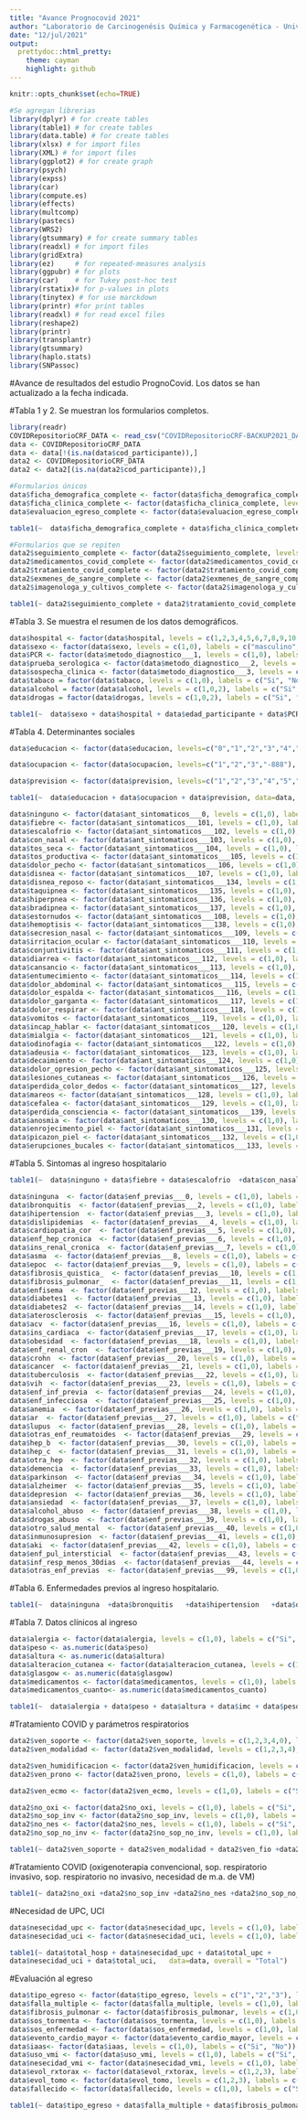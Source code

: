 ```yaml
---
title: "Avance Prognocovid 2021"
author: "Laboratorio de Carcinogenésis Química y Farmacogenética - Universidad de Chile"
date: "12/jul/2021"
output: 
  prettydoc::html_pretty:
    theme: cayman
    highlight: github
---
```


```r
knitr::opts_chunk$set(echo=TRUE)
```



```r

#Se agregan librerias
library(dplyr) # for create tables
library(table1) # for create tables
library(data.table) # for create tables
library(xlsx) # for import files
library(XML) # for import files
library(ggplot2) # for create graph 
library(psych) 
library(expss)
library(car)
library(compute.es)
library(effects)
library(multcomp)
library(pastecs)
library(WRS2)
library(gtsummary) # for create summary tables
library(readxl) # for import files
library(gridExtra)
library(ez)     # for repeated-measures analysis
library(ggpubr) # for plots
library(car)    # for Tukey post-hoc test
library(rstatix)# for p-values in plots
library(tinytex) # for use marckdown
library(printr) #for print tables
library(readxl) # for read excel files
library(reshape2)
library(printr)
library(transplantr) 
library(gtsummary)
library(haplo.stats)
library(SNPassoc)

```

#Avance de resultados del estudio PrognoCovid. Los datos se han actualizado a la fecha indicada. 

#Tabla 1 y 2. Se muestran los formularios completos.

```r
library(readr)
COVIDRepositorioCRF_DATA <- read_csv("COVIDRepositorioCRF-BACKUP2021_DATA_2021-07-11_1348.csv")
data <- COVIDRepositorioCRF_DATA
data <- data[!(is.na(data$cod_participante)),]
data2 <- COVIDRepositorioCRF_DATA
data2 <- data2[(is.na(data2$cod_participante)),]
```


```r
#Formularios únicos
data$ficha_demografica_complete <- factor(data$ficha_demografica_complete, levels=c(0,1,2), labels = c("Incomplete","Unverified","Complete"))
data$ficha_clinica_complete <- factor(data$ficha_clinica_complete, levels=c(0,1,2), labels = c("Incomplete","Unverified","Complete"))
data$evaluacion_egreso_complete <- factor(data$evaluacion_egreso_complete, levels=c(0,1,2), labels = c("Incomplete","Unverified","Complete"))


```

```r
table1(~  data$ficha_demografica_complete + data$ficha_clinica_complete + data$evaluacion_egreso_complete, data=data, overall = "Total")

```


```r

#Formularios que se repiten
data2$seguimiento_complete <- factor(data2$seguimiento_complete, levels=c(0,1,2), labels = c("Incomplete","Unverified","Complete"))
data2$medicamentos_covid_complete <- factor(data2$medicamentos_covid_complete, levels=c(0,1,2), labels = c("Incomplete","Unverified","Complete"))
data2$tratamiento_covid_complete <- factor(data2$tratamiento_covid_complete, levels=c(0,1,2), labels = c("Incomplete","Unverified","Complete"))
data2$exmenes_de_sangre_complete <- factor(data2$exmenes_de_sangre_complete, levels=c(0,1,2), labels = c("Incomplete","Unverified","Complete"))
data2$imagenologa_y_cultivos_complete <- factor(data2$imagenologa_y_cultivos_complete, levels=c(0,1,2), labels = c("Incomplete","Unverified","Complete"))


```

```r
table1(~ data2$seguimiento_complete + data2$tratamiento_covid_complete + data2$medicamentos_covid_complete + data2$imagenologa_y_cultivos_complete, data=data2, overall = "Total")
```



#Tabla 3. Se muestra el resumen de los datos demográficos. 


```r
data$hospital <- factor(data$hospital, levels = c(1,2,3,4,5,6,7,8,9,10,11,12), labels = c("HAP", "UCH", "HSJ", "FAL", "HIG", "TEM", "TAR", "ANT", "VAL", "MAG", "HDS", "UDA"))
data$sexo <- factor(data$sexo, levels = c(1,0), labels = c("masculino", "femenino"))
data$PCR <- factor(data$metodo_diagnostico___1, levels = c(1,0), labels = c("Si", "No"))
data$prueba_serologica <- factor(data$metodo_diagnostico___2, levels = c(1,0), labels = c("Si", "No"))
data$sospecha_clinica <- factor(data$metodo_diagnostico___3, levels = c(1,0), labels = c("Si", "No"))
data$tabaco = factor(data$tabaco, levels = c(1,0), labels = c("Si", "No"))
data$alcohol = factor(data$alcohol, levels = c(1,0,2), labels = c("Si", "No", "Suspendido"))
data$drogas = factor(data$drogas, levels = c(1,0,2), labels = c("Si", "No", "Suspendido"))

```



```r
table1(~  data$sexo + data$hospital + data$edad_participante + data$PCR + data$prueba_serologica + data$sospecha_clinica + data$tabaco + data$alcohol + data$drogas, data=data, overall = "Total")

```

#Tabla 4. Determinantes sociales


```r
data$educacion <- factor(data$educacion, levels=c("0","1","2","3","4","5","6","7","8","9","-888"), labels = c("Ninguno","Analfabeto","Básico completo","Medio completo","Técnico profesional completo","Universitario completo","Básico incompleto","Medio incompleto","Técnico profesional incompleto","Universitario incompleto","No Sabe / No determinado"))

data$ocupacion <- factor(data$ocupacion, levels=c("1","2","3","-888"), labels = c("Activo","Inactivo","Cesante","No Sabe / No determinado"))

data$prevision <- factor(data$prevision, levels=c("1","2","3","4","5","99"), labels = c("Sistema Público FONASA","F.F.A.A y de orden","ISAPRE","Particular","Ninguno","Otro {otra_prevision}"))

```


```r
table1(~  data$educacion + data$ocupacion + data$prevision, data=data, overall = "Total")

```



```r
data$ninguno <- factor(data$ant_sintomaticos___0, levels = c(1,0), labels = c("Si", "No"))
data$fiebre <- factor(data$ant_sintomaticos___101, levels = c(1,0), labels = c("Si", "No"))
data$escalofrio <- factor(data$ant_sintomaticos___102, levels = c(1,0), labels = c("Si", "No"))
data$con_nasal <- factor(data$ant_sintomaticos___103, levels = c(1,0), labels = c("Si", "No"))
data$tos_seca <- factor(data$ant_sintomaticos___104, levels = c(1,0), labels = c("Si", "No"))
data$tos_productiva <- factor(data$ant_sintomaticos___105, levels = c(1,0), labels = c("Si", "No"))
data$dolor_pecho <- factor(data$ant_sintomaticos___106, levels = c(1,0), labels = c("Si", "No"))
data$disnea <- factor(data$ant_sintomaticos___107, levels = c(1,0), labels = c("Si", "No"))
data$disnea_reposo <- factor(data$ant_sintomaticos___134, levels = c(1,0), labels = c("Si", "No"))
data$taquipnea <- factor(data$ant_sintomaticos___135, levels = c(1,0), labels = c("Si", "No"))
data$hiperpnea <- factor(data$ant_sintomaticos___136, levels = c(1,0), labels = c("Si", "No"))
data$bradipnea <- factor(data$ant_sintomaticos___137, levels = c(1,0), labels = c("Si", "No"))
data$estornudos <- factor(data$ant_sintomaticos___108, levels = c(1,0), labels = c("Si", "No"))
data$hemoptisis <- factor(data$ant_sintomaticos___138, levels = c(1,0), labels = c("Si", "No"))
data$secresion_nasal <- factor(data$ant_sintomaticos___109, levels = c(1,0), labels = c("Si", "No"))
data$irritacion_ocular <- factor(data$ant_sintomaticos___110, levels = c(1,0), labels = c("Si", "No"))
data$conjuntivitis <- factor(data$ant_sintomaticos___111, levels = c(1,0), labels = c("Si", "No"))
data$diarrea <- factor(data$ant_sintomaticos___112, levels = c(1,0), labels = c("Si", "No"))
data$cansancio <- factor(data$ant_sintomaticos___113, levels = c(1,0), labels = c("Si", "No"))
data$entumecimiento <- factor(data$ant_sintomaticos___114, levels = c(1,0), labels = c("Si", "No"))
data$dolor_abdominal <- factor(data$ant_sintomaticos___115, levels = c(1,0), labels = c("Si", "No"))
data$dolor_espalda <- factor(data$ant_sintomaticos___116, levels = c(1,0), labels = c("Si", "No"))
data$dolor_garganta <- factor(data$ant_sintomaticos___117, levels = c(1,0), labels = c("Si", "No"))
data$dolor_respirar <- factor(data$ant_sintomaticos___118, levels = c(1,0), labels = c("Si", "No"))
data$vomitos <- factor(data$ant_sintomaticos___119, levels = c(1,0), labels = c("Si", "No"))
data$incap_hablar <- factor(data$ant_sintomaticos___120, levels = c(1,0), labels = c("Si", "No"))
data$mialgia <- factor(data$ant_sintomaticos___121, levels = c(1,0), labels = c("Si", "No"))
data$odinofagia <- factor(data$ant_sintomaticos___122, levels = c(1,0), labels = c("Si", "No"))
data$adeusia <- factor(data$ant_sintomaticos___123, levels = c(1,0), labels = c("Si", "No"))
data$decaimiento <- factor(data$ant_sintomaticos___124, levels = c(1,0), labels = c("Si", "No"))
data$dolor_opresion_pecho <- factor(data$ant_sintomaticos___125, levels = c(1,0), labels = c("Si", "No"))
data$lesiones_cutaneas <- factor(data$ant_sintomaticos___126, levels = c(1,0), labels = c("Si", "No"))
data$perdida_color_dedos <- factor(data$ant_sintomaticos___127, levels = c(1,0), labels = c("Si", "No"))
data$mareos <- factor(data$ant_sintomaticos___128, levels = c(1,0), labels = c("Si", "No"))
data$cefalea <- factor(data$ant_sintomaticos___129, levels = c(1,0), labels = c("Si", "No"))
data$perdida_consciencia <- factor(data$ant_sintomaticos___139, levels = c(1,0), labels = c("Si", "No"))
data$anosmia <- factor(data$ant_sintomaticos___130, levels = c(1,0), labels = c("Si", "No"))
data$enrojecimento_piel <- factor(data$ant_sintomaticos___131, levels = c(1,0), labels = c("Si", "No"))
data$picazon_piel <- factor(data$ant_sintomaticos___132, levels = c(1,0), labels = c("Si", "No"))
data$erupciones_bucales <- factor(data$ant_sintomaticos___133, levels = c(1,0), labels = c("Si", "No"))

```

#Tabla 5. Sintomas al ingreso hospitalario

```r
table1(~  data$ninguno + data$fiebre + data$escalofrio  +data$con_nasal  +data$tos_seca  +data$tos_productiva  +data$dolor_pecho  +data$disnea  +data$disnea_reposo  +data$taquipnea  +data$hiperpnea   +data$bradipnea  +data$estornudos +data$hemoptisis  +data$secresion_nasal  +data$irritacion_ocular  +data$conjuntivitis +data$diarrea  +data$cansancio  +data$entumecimiento  +data$dolor_abdominal  +data$dolor_espalda  +data$dolor_garganta  +data$dolor_respirar  +data$vomitos  +data$incap_hablar  +data$mialgia  +data$odinofagia  +data$adeusia  +data$decaimiento  +data$dolor_opresion_pecho  +data$lesiones_cutaneas +data$perdida_color_dedos  +data$mareos  +data$cefalea  +data$perdida_consciencia  +data$anosmia  +data$enrojecimento_piel +data$picazon_piel  +data$erupciones_bucales, data=data, overall = "Total")

```


```r
data$ninguna  <- factor(data$enf_previas___0, levels = c(1,0), labels = c("Si", "No"))
data$bronquitis  <- factor(data$enf_previas___2, levels = c(1,0), labels = c("Si", "No"))
data$hipertension  <- factor(data$enf_previas___3, levels = c(1,0), labels = c("Si", "No"))
data$dislipidemias  <- factor(data$enf_previas___4, levels = c(1,0), labels = c("Si", "No"))
data$cardiopatia_cor  <- factor(data$enf_previas___5, levels = c(1,0), labels = c("Si", "No"))
data$enf_hep_cronica  <- factor(data$enf_previas___6, levels = c(1,0), labels = c("Si", "No"))
data$ins_renal_cronica  <- factor(data$enf_previas___7, levels = c(1,0), labels = c("Si", "No"))
data$asma  <- factor(data$enf_previas___8, levels = c(1,0), labels = c("Si", "No"))
data$epoc  <- factor(data$enf_previas___9, levels = c(1,0), labels = c("Si", "No"))
data$fibrosis_quistica_  <- factor(data$enf_previas___10, levels = c(1,0), labels = c("Si", "No"))
data$fibrosis_pulmonar_  <- factor(data$enf_previas___11, levels = c(1,0), labels = c("Si", "No"))
data$enfisema  <- factor(data$enf_previas___12, levels = c(1,0), labels = c("Si", "No"))
data$diabetes1  <- factor(data$enf_previas___13, levels = c(1,0), labels = c("Si", "No"))
data$diabetes2  <- factor(data$enf_previas___14, levels = c(1,0), labels = c("Si", "No"))
data$aterosclerosis  <- factor(data$enf_previas___15, levels = c(1,0), labels = c("Si", "No"))
data$acv  <- factor(data$enf_previas___16, levels = c(1,0), labels = c("Si", "No"))
data$ins_cardiaca  <- factor(data$enf_previas___17, levels = c(1,0), labels = c("Si", "No"))
data$obesidad  <- factor(data$enf_previas___18, levels = c(1,0), labels = c("Si", "No"))
data$enf_renal_cron  <- factor(data$enf_previas___19, levels = c(1,0), labels = c("Si", "No"))
data$crohn  <- factor(data$enf_previas___20, levels = c(1,0), labels = c("Si", "No"))
data$cancer  <- factor(data$enf_previas___21, levels = c(1,0), labels = c("Si", "No"))
data$tuberculosis  <- factor(data$enf_previas___22, levels = c(1,0), labels = c("Si", "No"))
data$vih  <- factor(data$enf_previas___23, levels = c(1,0), labels = c("Si", "No"))
data$enf_inf_previa  <- factor(data$enf_previas___24, levels = c(1,0), labels = c("Si", "No"))
data$enf_infecciosa  <- factor(data$enf_previas___25, levels = c(1,0), labels = c("Si", "No"))
data$anemia  <- factor(data$enf_previas___26, levels = c(1,0), labels = c("Si", "No"))
data$ar  <- factor(data$enf_previas___27, levels = c(1,0), labels = c("Si", "No"))
data$lupus  <- factor(data$enf_previas___28, levels = c(1,0), labels = c("Si", "No"))
data$otras_enf_reumatoides  <- factor(data$enf_previas___29, levels = c(1,0), labels = c("Si", "No"))
data$hep_b  <- factor(data$enf_previas___30, levels = c(1,0), labels = c("Si", "No"))
data$hep_c  <- factor(data$enf_previas___31, levels = c(1,0), labels = c("Si", "No"))
data$otra_hep  <- factor(data$enf_previas___32, levels = c(1,0), labels = c("Si", "No"))
data$demencia  <- factor(data$enf_previas___33, levels = c(1,0), labels = c("Si", "No"))
data$parkinson  <- factor(data$enf_previas___34, levels = c(1,0), labels = c("Si", "No"))
data$alzheimer  <- factor(data$enf_previas___35, levels = c(1,0), labels = c("Si", "No"))
data$depresion  <- factor(data$enf_previas___36, levels = c(1,0), labels = c("Si", "No"))
data$ansiedad  <- factor(data$enf_previas___37, levels = c(1,0), labels = c("Si", "No"))
data$alcohol_abuso  <- factor(data$enf_previas___38, levels = c(1,0), labels = c("Si", "No"))
data$drogas_abuso  <- factor(data$enf_previas___39, levels = c(1,0), labels = c("Si", "No"))
data$otro_salud_mental  <- factor(data$enf_previas___40, levels = c(1,0), labels = c("Si", "No"))
data$inmunosupresion  <- factor(data$enf_previas___41, levels = c(1,0), labels = c("Si", "No"))
data$aki  <- factor(data$enf_previas___42, levels = c(1,0), labels = c("Si", "No"))
data$enf_pul_intersticial  <- factor(data$enf_previas___43, levels = c(1,0), labels = c("Si", "No"))
data$inf_resp_menos_30dias  <- factor(data$enf_previas___44, levels = c(1,0), labels = c("Si", "No"))
data$otras_enf_previas  <- factor(data$enf_previas___99, levels = c(1,0), labels = c("Si", "No"))

```

#Tabla 6. Enfermedades previos al ingreso hospitalario.

```r
table1(~  data$ninguna  +data$bronquitis   +data$hipertension   +data$dislipidemias   +data$cardiopatia_cor   +data$enf_hep_cronica   +data$ins_renal_cronica   +data$asma  +data$epoc   +data$fibrosis_quistica_   +data$fibrosis_pulmonar_   +data$enfisema  +data$diabetes1   +data$diabetes2   +data$aterosclerosis   +data$acv   +data$ins_cardiaca   +data$obesidad   +data$enf_renal_cron   +data$crohn  +data$cancer  +data$tuberculosis   +data$vih   +data$enf_inf_previa   +data$enf_infecciosa  +data$anemia   +data$ar   +data$lupus   +data$otras_enf_reumatoides   +data$hep_b   +data$hep_c   +data$otra_hep  +data$demencia  +data$parkinson  +data$alzheimer   +data$depresion  +data$ansiedad   +data$alcohol_abuso   +data$drogas_abuso  +data$otro_salud_mental   +data$inmunosupresion   +data$aki   +data$enf_pul_intersticial   +data$inf_resp_menos_30dias  +data$otras_enf_previas, data=data, overall = "Total")

```

#Tabla 7.  Datos clínicos al ingreso

```r
data$alergia <- factor(data$alergia, levels = c(1,0), labels = c("Si", "No"))
data$peso <- as.numeric(data$peso)
data$altura <- as.numeric(data$altura)
data$alteracion_cutanea <- factor(data$alteracion_cutanea, levels = c(1,0), labels = c("Si", "No"))
data$glasgow <- as.numeric(data$glasgow)
data$medicamentos <- factor(data$medicamentos, levels = c(1,0), labels = c("Si", "No"))
data$medicamentos_cuanto<- as.numeric(data$medicamentos_cuanto)

```

```r
table1(~  data$alergia + data$peso + data$altura + data$imc + data$peso_ideal + data$alteracion_cutanea + data$temp_ingreso + data$frec_cardiaca + data$dis_ingreso + data$sis_ingreso + data$art_media_ingreso + data$glasgow + data$medicamentos + data$medicamentos_cuanto, data=data, overall = "Total")

```

#Tratamiento COVID y parámetros respiratorios


```r

data2$ven_soporte <- factor(data2$ven_soporte, levels = c(1,2,3,4,0), labels = c("oxigenoterapia_convencional", "oxigenoterapia_alto_flujo", "vent_mec_no_inv", "vent_mec_inva", "ninguna"))
data2$ven_modalidad <- factor(data2$ven_modalidad, levels = c(1,2,3,4), labels = c("vent_prog_volumen", "vent_prog_presion", "vent_mixta_doble_control", "presion_positiva_contra_via_aerea"))

data2$ven_humidificacion <- factor(data2$ven_humidificacion, levels = c(1,0), labels = c("Si", "No"))
data2$ven_prono <- factor(data2$ven_prono, levels = c(1,0), labels = c("Si", "No"))

data2$ven_ecmo <- factor(data2$ven_ecmo, levels = c(1,0), labels = c("Si", "No"))

data2$no_oxi <- factor(data2$no_oxi, levels = c(1,0), labels = c("Si", "No"))
data2$no_sop_inv <- factor(data2$no_sop_inv, levels = c(1,0), labels = c("Si", "No"))
data2$no_nes <- factor(data2$no_nes, levels = c(1,0), labels = c("Si", "No"))
data2$no_sop_no_inv <- factor(data2$no_sop_no_inv, levels = c(1,0), labels = c("Si", "No"))

```

```r
table1(~ data2$ven_soporte + data2$ven_modalidad + data2$ven_fio +data2$ven_pafi +data2$ven_po +data2$ven_pco +data2$ven_vol +data2$ven_frec_res +data2$ven_peep +data2$ven_presion_sop +data2$ven_tiempo +data2$ven_pme +data2$ven_pmeseta +data2$ven_compliance +data2$ven_humidificacion +data2$ven_prono +data2$ven_balance +data2$ven_compliance +data2$ven_ecmo , data=data2, overall = "Total")
```

#Tratamiento COVID (oxigenoterapia convencional, sop. respiratorio invasivo, sop. respiratorio no invasivo, necesidad de m.a. de VM)

```r
table1(~ data2$no_oxi +data2$no_sop_inv +data2$no_nes +data2$no_sop_no_inv, data=data2, overall = "Total")
```

#Necesidad de UPC, UCI

```r

data$nesecidad_upc <- factor(data$nesecidad_upc, levels = c(1,0), labels = c("Si", "No"))
data$nesecidad_uci <- factor(data$nesecidad_uci, levels = c(1,0), labels = c("Si", "No"))

```


```r
table1(~ data$total_hosp + data$nesecidad_upc + data$total_upc + 
data$nesecidad_uci + data$total_uci,   data=data, overall = "Total")
```

#Evaluación al egreso


```r
data$tipo_egreso <- factor(data$tipo_egreso, levels = c("1","2","3"), labels = c("Alta a domicilio","Traslado a otro centro hospitalario","Fallecimiento"))
data$falla_multiple <- factor(data$falla_multiple, levels = c(1,0), labels = c("Si", "No"))
data$fibrosis_pulmonar <- factor(data$fibrosis_pulmonar, levels = c(1,0), labels = c("Si", "No"))
data$sos_tormenta <- factor(data$sos_tormenta, levels = c(1,0), labels = c("Si", "No"))
data$sos_enfermedad <- factor(data$sos_enfermedad, levels = c(1,0), labels = c("Si", "No"))
data$evento_cardio_mayor <- factor(data$evento_cardio_mayor, levels = c(1,0), labels = c("Si", "No"))
data$iaas<- factor(data$iaas, levels = c(1,0), labels = c("Si", "No"))
data$uso_vmi <- factor(data$uso_vmi, levels = c(1,0), labels = c("Si", "No"))
data$nesecidad_vmi <- factor(data$nesecidad_vmi, levels = c(1,0), labels = c("Si", "No"))
data$evol_rxtorax <- factor(data$evol_rxtorax, levels = c(1,2,3), labels = c("mejoria", "progresion", "normalidad"))
data$evol_tomo <- factor(data$evol_tomo, levels = c(1,2,3), labels = c("mejoria", "progresion", "normalidad")) 
data$fallecido <- factor(data$fallecido, levels = c(1,0), labels = c("Si", "No"))
```

```r
table1(~ data$tipo_egreso + data$falla_multiple + data$fibrosis_pulmonar + data$sos_tormenta + data$sos_enfermedad + data$evento_cardio_mayor + data$iaas + data$uso_vmi + data$nesecidad_vmi + data$evol_rxtorax + data$evol_tomo +  data$fallecido, data=data, overall = "Total")
```



